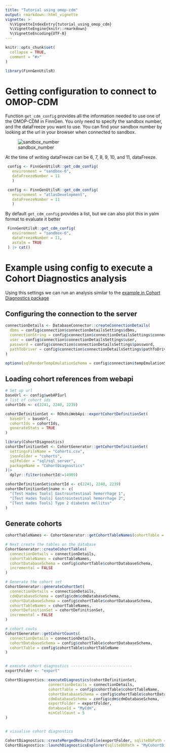 ```yaml
---
title: "Tutorial using omop-cdm"
output: rmarkdown::html_vignette
vignette: >
  %\VignetteIndexEntry{tutorial_using_omop_cdm}
  %\VignetteEngine{knitr::rmarkdown}
  %\VignetteEncoding{UTF-8}
---
```


```r
knitr::opts_chunk$set(
  collapse = TRUE,
  comment = "#>"
)
```

```r
library(FinnGenUtilsR)
```

# Getting configuration to connect to OMOP-CDM

Function `get_cdm_config` provides all the information needed to use one of the OMOP-CDM in FinnGen. 
You only need to specify the sandbox number, and the dataFreeze you want to use. 
You can find your sandbox number by looking at the url in your browser when connected to sandbox. 

![sandbox_number](pic/sandbox_number.png)

At the time of writing dataFreeze can be 6, 7, 8, 9, 10, and 11, dataFreeze.

```r
 config <- FinnGenUtilsR::get_cdm_config(
   environment = "sandbox-6", 
   dataFreezeNumber = 11
   )
```

```r
 config <- FinnGenUtilsR::get_cdm_config(
   environment = "atlasDevelopment", 
   dataFreezeNumber = 11
   )
```

By default `get_cdm_config` provides a list, but we can also plot this in yalm format to evaluate it better 
```r
 FinnGenUtilsR::get_cdm_config(
   environment = "sandbox-6", 
   dataFreezeNumber = 11, 
   asYalm = TRUE
 ) |> cat()
```

# Example using config to execute a Cohort Diagnostics analysis

Using this settings we can run an analysis similar to the [example in Cohort Diagnostics package](https://ohdsi.github.io/CohortDiagnostics/articles/RunningCohortDiagnostics.html)

## Configuring the connection to the server

```r
connectionDetails <- DatabaseConnector::createConnectionDetails( 
  dbms = config$connection$connectionDetailsSettings$dbms,
  connectionString = config$connection$connectionDetailsSettings$connectionString,
  user = config$connection$connectionDetailsSettings$user,
  password = config$connection$connectionDetailsSettings$password,
  pathToDriver = config$connection$connectionDetailsSettings$pathToDriver
)

options(sqlRenderTempEmulationSchema = config$connection$tempEmulationSchema)
```

## Loading cohort references from webapi

```r
# Set up url
baseUrl <- config$webAPIurl
# list of cohort ids
cohortIds <- c(2241, 2240, 2239)

cohortDefinitionSet <- ROhdsiWebApi::exportCohortDefinitionSet(
  baseUrl = baseUrl,
  cohortIds = cohortIds,
  generateStats = TRUE
)
```


```r
library(CohortDiagnostics)
cohortDefinitionSet <- CohortGenerator::getCohortDefinitionSet(
  settingsFileName = "Cohorts.csv",
  jsonFolder = "cohorts",
  sqlFolder = "sql/sql_server",
  packageName = "CohortDiagnostics"
)|>  
  dplyr::filter(cohortId!=14909) 

cohortDefinitionSet$cohortId <- c(2241, 2240, 2239)
cohortDefinitionSet$name <- c(
  "[Test Hades Tools] Gastrointestinal hemorrhage 1",
  "[Test Hades Tools] Gastrointestinal hemorrhage 2",
  "[Test Hades Tools] Type 2 diabetes mellitus"
)

```

## Generate cohorts

```r
cohortTableNames <- CohortGenerator::getCohortTableNames(cohortTable = config$cohortTable$cohortTableName)

# Next create the tables on the database
CohortGenerator::createCohortTables(
  connectionDetails = connectionDetails,
  cohortTableNames = cohortTableNames,
  cohortDatabaseSchema = config$cohortTable$cohortDatabaseSchema,
  incremental = FALSE
)

# Generate the cohort set
CohortGenerator::generateCohortSet(
  connectionDetails = connectionDetails,
  cdmDatabaseSchema = config$cdm$cdmDatabaseSchema,
  cohortDatabaseSchema = config$cohortTable$cohortDatabaseSchema,
  cohortTableNames = cohortTableNames,
  cohortDefinitionSet = cohortDefinitionSet,
  incremental = FALSE
)

# cohort couts 
CohortGenerator::getCohortCounts(
  connectionDetails = connectionDetails,
  cohortDatabaseSchema = config$cohortTable$cohortDatabaseSchema,
  cohortTable = config$cohortTable$cohortTableName
)


# execute cohort diagnostics ---------------------------
exportFolder <- "export"

CohortDiagnostics::executeDiagnostics(cohortDefinitionSet,
                   connectionDetails = connectionDetails,
                   cohortTable = config$cohortTable$cohortTableName,
                   cohortDatabaseSchema = config$cohortTable$cohortDatabaseSchema,
                   cdmDatabaseSchema = config$cdm$cdmDatabaseSchema,
                   exportFolder = exportFolder,
                   databaseId = "MyCdm",
                   minCellCount = 5
)


# visualise cohort diagnostics 

CohortDiagnostics::createMergedResultsFile(exportFolder, sqliteDbPath = "MyCohortDiagnosticsResulst.sqlite", overwrite = TRUE)
CohortDiagnostics::launchDiagnosticsExplorer(sqliteDbPath = "MyCohortDiagnosticsResulst.sqlite")





















```
